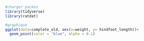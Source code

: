 
```r
#charger packes
library(tidyverse)
library(ratdat)
```


```r
#graphique
ggplot(data=complete_old, aes(x=weight, y= hindfoot_length))+
  geom_point(color = "blue", alpha = 0.1)
```

